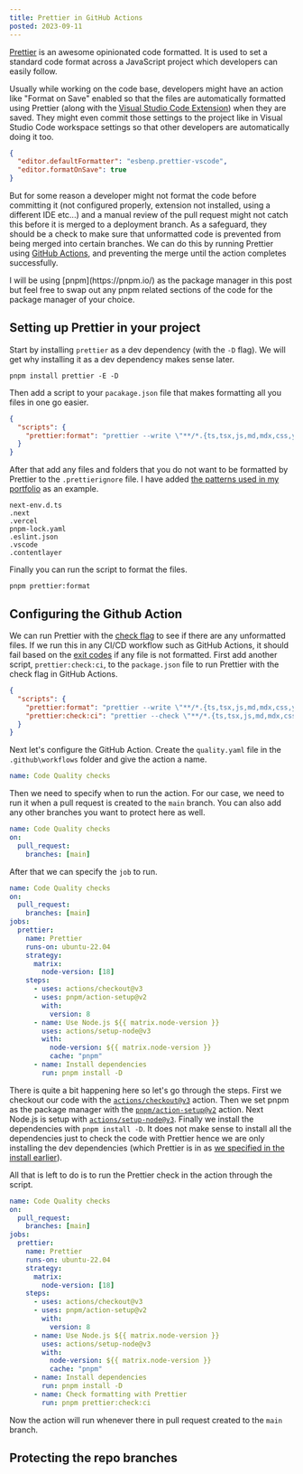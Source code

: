 ```yaml
---
title: Prettier in GitHub Actions
posted: 2023-09-11
---
```


[Prettier](https://prettier.io/) is an awesome opinionated code formatted. It is used to set a standard code format across a JavaScript project which developers can easily follow.

Usually while working on the code base, developers might have an action like "Format on Save" enabled so that the files are automatically formatted using Prettier (along with the [Visual Studio Code Extension](https://marketplace.visualstudio.com/items?itemName=esbenp.prettier-vscode)) when they are saved. They might even commit those settings to the project like in Visual Studio Code workspace settings so that other developers are automatically doing it too.

```json .vscode\settings.json
{
  "editor.defaultFormatter": "esbenp.prettier-vscode",
  "editor.formatOnSave": true
}
```

But for some reason a developer might not format the code before committing it (not configured properly, extension not installed, using a different IDE etc...) and a manual review of the pull request might not catch this before it is merged to a deployment branch. As a safeguard, they should be a check to make sure that unformatted code is prevented from being merged into certain branches. We can do this by running Prettier using [GitHub Actions](https://github.com/features/actions), and preventing the merge until the action completes successfully.

<Callout type="info">
  I will be using [pnpm](https://pnpm.io/) as the package manager in this post
  but feel free to swap out any pnpm related sections of the code for the
  package manager of your choice.
</Callout>

## Setting up Prettier in your project

Start by installing `prettier` as a dev dependency (with the `-D` flag). We will get why installing it as a dev dependency makes sense later.

```shell
pnpm install prettier -E -D
```

Then add a script to your `pacakage.json` file that makes formatting all you files in one go easier.

```json package.json mark=3
{
  "scripts": {
    "prettier:format": "prettier --write \"**/*.{ts,tsx,js,md,mdx,css,yaml}\""
  }
}
```

After that add any files and folders that you do not want to be formatted by Prettier to the `.prettierignore` file. I have added [the patterns used in my portfolio](https://github.com/akhila-ariyachandra/akhilaariyachandra.com/blob/main/.prettierignore) as an example.

```text .prettierignore
next-env.d.ts
.next
.vercel
pnpm-lock.yaml
.eslint.json
.vscode
.contentlayer
```

Finally you can run the script to format the files.

```shell
pnpm prettier:format
```

## Configuring the Github Action

We can run Prettier with the [check flag](https://prettier.io/docs/en/cli.html#--check) to see if there are any unformatted files. If we run this in any CI/CD workflow such as GitHub Actions, it should fail based on the [exit codes](https://prettier.io/docs/en/cli.html#exit-codes) if any file is not formatted. First add another script, `prettier:check:ci`, to the `package.json` file to run Prettier with the check flag in GitHub Actions.

```json package.json focus=4
{
  "scripts": {
    "prettier:format": "prettier --write \"**/*.{ts,tsx,js,md,mdx,css,yaml}\"",
    "prettier:check:ci": "prettier --check \"**/*.{ts,tsx,js,md,mdx,css,yaml}\""
  }
}
```

Next let's configure the GitHub Action. Create the `quality.yaml` file in the `.github\workflows` folder and give the action a name.

```yaml .github\workflows\quality.yaml
name: Code Quality checks
```

Then we need to specify when to run the action. For our case, we need to run it when a pull request is created to the `main` branch. You can also add any other branches you want to protect here as well.

```yaml .github\workflows\quality.yaml focus=2:4
name: Code Quality checks
on:
  pull_request:
    branches: [main]
```

After that we can specify the `job` to run.

```yaml .github\workflows\quality.yaml focus=5:23
name: Code Quality checks
on:
  pull_request:
    branches: [main]
jobs:
  prettier:
    name: Prettier
    runs-on: ubuntu-22.04
    strategy:
      matrix:
        node-version: [18]
    steps:
      - uses: actions/checkout@v3
      - uses: pnpm/action-setup@v2
        with:
          version: 8
      - name: Use Node.js ${{ matrix.node-version }}
        uses: actions/setup-node@v3
        with:
          node-version: ${{ matrix.node-version }}
          cache: "pnpm"
      - name: Install dependencies
        run: pnpm install -D
```

There is quite a bit happening here so let's go through the steps. First we checkout our code with the [`actions/checkout@v3`](https://github.com/actions/checkout/tree/v3/) action. Then we set pnpm as the package manager with the [`pnpm/action-setup@v2`](https://github.com/pnpm/action-setup/tree/v2/) action. Next Node.js is setup with [`actions/setup-node@v3`](https://github.com/actions/setup-node/tree/v3/). Finally we install the dependencies with `pnpm install -D`. It does not make sense to install all the dependencies just to check the code with Prettier hence we are only installing the dev dependencies (which Prettier is in as [we specified in the install earlier](#setting-up-prettier-in-your-project)).

All that is left to do is to run the Prettier check in the action through the script.

```yaml .github\workflows\quality.yaml focus=24:25
name: Code Quality checks
on:
  pull_request:
    branches: [main]
jobs:
  prettier:
    name: Prettier
    runs-on: ubuntu-22.04
    strategy:
      matrix:
        node-version: [18]
    steps:
      - uses: actions/checkout@v3
      - uses: pnpm/action-setup@v2
        with:
          version: 8
      - name: Use Node.js ${{ matrix.node-version }}
        uses: actions/setup-node@v3
        with:
          node-version: ${{ matrix.node-version }}
          cache: "pnpm"
      - name: Install dependencies
        run: pnpm install -D
      - name: Check formatting with Prettier
        run: pnpm prettier:check:ci
```

Now the action will run whenever there in pull request created to the `main` branch.

## Protecting the repo branches

